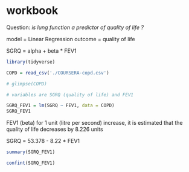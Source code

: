 
# workbook

Question: _is lung function a predictor of quality of life ?_

model = Linear Regression
outcome = quality of life

SGRQ = alpha + beta * FEV1

```r
library(tidyverse)

COPD = read_csv('./COURSERA-copd.csv')

# glimpse(COPD)

# variables are SGRQ (quality of life) and FEV1

SGRQ_FEV1 = lm(SGRQ ~ FEV1, data = COPD)
SGRQ_FEV1
```

FEV1 (beta) for 1 unit (litre per second) increase, it is estimated that the quality of life decreases by 8.226 units

SGRQ = 53.378 - 8.22 * FEV1

```r
summary(SGRQ_FEV1)
```

```r
confint(SGRQ_FEV1)
```












